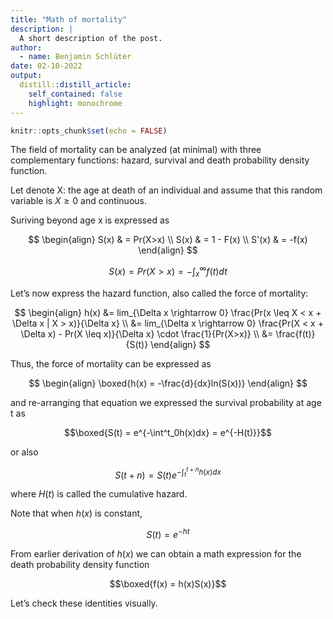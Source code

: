 ```yaml
---
title: "Math of mortality"
description: |
  A short description of the post.
author:
  - name: Benjamin Schlüter
date: 02-10-2022
output:
  distill::distill_article:
    self_contained: false
    highlight: monochrome
---
```



```r
knitr::opts_chunk$set(echo = FALSE)
```

The field of mortality can be analyzed (at minimal) with three complementary functions: hazard, survival and death probability density function.

Let denote X: the age at death of an individual and assume that this random variable is $X\geq 0$ and continuous. 

Suriving beyond age x is expressed as

$$
\begin{align}
S(x) & = Pr(X>x) \\
S(x) & = 1 - F(x) \\
S'(x) & = -f(x) 
\end{align}
$$

$$S(x) = Pr(X > x) = -\int^{\infty}_xf(t)dt$$

Let's now express the hazard function, also called the force of mortality:

$$
\begin{align}
h(x) &= lim_{\Delta x \rightarrow 0} \frac{Pr(x \leq X < x + \Delta x | X > x)}{\Delta x} \\
 &= lim_{\Delta x \rightarrow 0} \frac{Pr(X < x + \Delta x) - Pr(X \leq x)}{\Delta x} \cdot \frac{1}{Pr(X>x)} \\
 &= \frac{f(t)}{S(t)}
\end{align}
$$

Thus, the force of mortality can be expressed as

$$
\begin{align}
\boxed{h(x) = -\frac{d}{dx}ln(S(x))}
\end{align}
$$

and re-arranging that equation we expressed the survival probability at age t as

$$\boxed{S(t) = e^{-\int^t_0h(x)dx} = e^{-H(t)}}$$

or also

$$S(t+n) = S(t)e^{-\int^{t+n}_{t}h(x)dx}$$

where $H(t)$ is called the cumulative hazard.

Note that when $h(x)$ is constant, 

$$S(t) = e^{-ht}$$

From earlier derivation of $h(x)$ we can obtain a math expression for the death probability density function

$$\boxed{f(x) = h(x)S(x)}$$

Let's check these identities visually.

